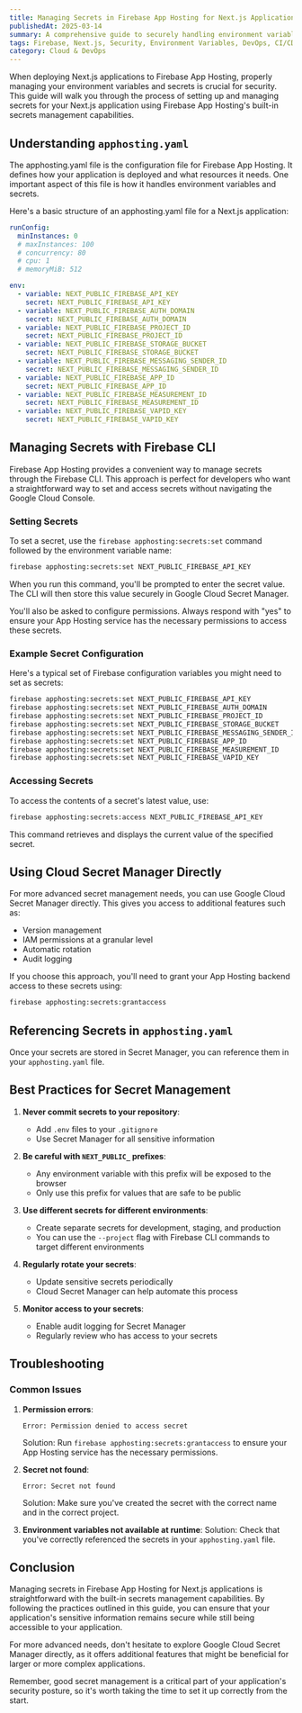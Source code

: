 ```yaml
---
title: Managing Secrets in Firebase App Hosting for Next.js Applications
publishedAt: 2025-03-14
summary: A comprehensive guide to securely handling environment variables and secrets in your Next.js applications deployed to Firebase App Hosting
tags: Firebase, Next.js, Security, Environment Variables, DevOps, CI/CD
category: Cloud & DevOps
---
```


When deploying Next.js applications to Firebase App Hosting, properly managing your environment variables and secrets is crucial for security. This guide will walk you through the process of setting up and managing secrets for your Next.js application using Firebase App Hosting's built-in secrets management capabilities.

## Understanding `apphosting.yaml`

The apphosting.yaml file is the configuration file for Firebase App Hosting. It defines how your application is deployed and what resources it needs. One important aspect of this file is how it handles environment variables and secrets.

Here's a basic structure of an apphosting.yaml file for a Next.js application:

```yaml
runConfig:
  minInstances: 0
  # maxInstances: 100
  # concurrency: 80
  # cpu: 1
  # memoryMiB: 512

env:
  - variable: NEXT_PUBLIC_FIREBASE_API_KEY
    secret: NEXT_PUBLIC_FIREBASE_API_KEY
  - variable: NEXT_PUBLIC_FIREBASE_AUTH_DOMAIN
    secret: NEXT_PUBLIC_FIREBASE_AUTH_DOMAIN
  - variable: NEXT_PUBLIC_FIREBASE_PROJECT_ID
    secret: NEXT_PUBLIC_FIREBASE_PROJECT_ID
  - variable: NEXT_PUBLIC_FIREBASE_STORAGE_BUCKET
    secret: NEXT_PUBLIC_FIREBASE_STORAGE_BUCKET
  - variable: NEXT_PUBLIC_FIREBASE_MESSAGING_SENDER_ID
    secret: NEXT_PUBLIC_FIREBASE_MESSAGING_SENDER_ID
  - variable: NEXT_PUBLIC_FIREBASE_APP_ID
    secret: NEXT_PUBLIC_FIREBASE_APP_ID
  - variable: NEXT_PUBLIC_FIREBASE_MEASUREMENT_ID
    secret: NEXT_PUBLIC_FIREBASE_MEASUREMENT_ID
  - variable: NEXT_PUBLIC_FIREBASE_VAPID_KEY
    secret: NEXT_PUBLIC_FIREBASE_VAPID_KEY
```

## Managing Secrets with Firebase CLI

Firebase App Hosting provides a convenient way to manage secrets through the Firebase CLI. This approach is perfect for developers who want a straightforward way to set and access secrets without navigating the Google Cloud Console.

### Setting Secrets

To set a secret, use the `firebase apphosting:secrets:set` command followed by the environment variable name:

```bash
firebase apphosting:secrets:set NEXT_PUBLIC_FIREBASE_API_KEY
```

When you run this command, you'll be prompted to enter the secret value. The CLI will then store this value securely in Google Cloud Secret Manager.

You'll also be asked to configure permissions. Always respond with "yes" to ensure your App Hosting service has the necessary permissions to access these secrets.

### Example Secret Configuration

Here's a typical set of Firebase configuration variables you might need to set as secrets:

```bash
firebase apphosting:secrets:set NEXT_PUBLIC_FIREBASE_API_KEY
firebase apphosting:secrets:set NEXT_PUBLIC_FIREBASE_AUTH_DOMAIN
firebase apphosting:secrets:set NEXT_PUBLIC_FIREBASE_PROJECT_ID
firebase apphosting:secrets:set NEXT_PUBLIC_FIREBASE_STORAGE_BUCKET
firebase apphosting:secrets:set NEXT_PUBLIC_FIREBASE_MESSAGING_SENDER_ID
firebase apphosting:secrets:set NEXT_PUBLIC_FIREBASE_APP_ID
firebase apphosting:secrets:set NEXT_PUBLIC_FIREBASE_MEASUREMENT_ID
firebase apphosting:secrets:set NEXT_PUBLIC_FIREBASE_VAPID_KEY
```

### Accessing Secrets

To access the contents of a secret's latest value, use:

```bash
firebase apphosting:secrets:access NEXT_PUBLIC_FIREBASE_API_KEY
```

This command retrieves and displays the current value of the specified secret.

## Using Cloud Secret Manager Directly

For more advanced secret management needs, you can use Google Cloud Secret Manager directly. This gives you access to additional features such as:

- Version management
- IAM permissions at a granular level
- Automatic rotation
- Audit logging

If you choose this approach, you'll need to grant your App Hosting backend access to these secrets using:

```bash
firebase apphosting:secrets:grantaccess
```

## Referencing Secrets in `apphosting.yaml`

Once your secrets are stored in Secret Manager, you can reference them in your `apphosting.yaml` file.

## Best Practices for Secret Management

1. **Never commit secrets to your repository**:

   - Add `.env` files to your `.gitignore`
   - Use Secret Manager for all sensitive information

2. **Be careful with `NEXT_PUBLIC_` prefixes**:

   - Any environment variable with this prefix will be exposed to the browser
   - Only use this prefix for values that are safe to be public

3. **Use different secrets for different environments**:

   - Create separate secrets for development, staging, and production
   - You can use the `--project` flag with Firebase CLI commands to target different environments

4. **Regularly rotate your secrets**:

   - Update sensitive secrets periodically
   - Cloud Secret Manager can help automate this process

5. **Monitor access to your secrets**:
   - Enable audit logging for Secret Manager
   - Regularly review who has access to your secrets

## Troubleshooting

### Common Issues

1. **Permission errors**:

   ```
   Error: Permission denied to access secret
   ```

   Solution: Run `firebase apphosting:secrets:grantaccess` to ensure your App Hosting service has the necessary permissions.

2. **Secret not found**:

   ```
   Error: Secret not found
   ```

   Solution: Make sure you've created the secret with the correct name and in the correct project.

3. **Environment variables not available at runtime**:
   Solution: Check that you've correctly referenced the secrets in your `apphosting.yaml` file.

## Conclusion

Managing secrets in Firebase App Hosting for Next.js applications is straightforward with the built-in secrets management capabilities. By following the practices outlined in this guide, you can ensure that your application's sensitive information remains secure while still being accessible to your application.

For more advanced needs, don't hesitate to explore Google Cloud Secret Manager directly, as it offers additional features that might be beneficial for larger or more complex applications.

Remember, good secret management is a critical part of your application's security posture, so it's worth taking the time to set it up correctly from the start.
